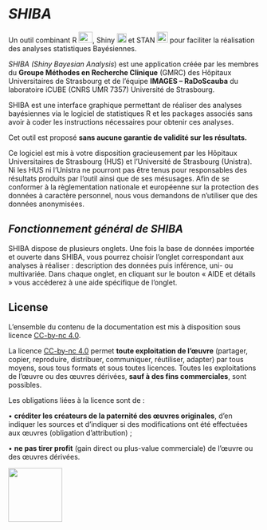 # ***SHIBA***

Un outil combinant R ![](images/logo.jpg){width="28" height="22"}, Shiny
![](images/shiny.png){width="19"} et STAN
![](images/stan_logo.png){width="22"} pour faciliter la réalisation des
analyses statistiques Bayésiennes.

*SHIBA (Shiny Bayesian Analysis*) est une application créée par les
membres du **Groupe Méthodes en Recherche Clinique** (GMRC) des Hôpitaux
Universitaires de Strasbourg et de l'équipe **IMAGES -- RaDoScauba** du
laboratoire iCUBE (CNRS UMR 7357) Université de Strasbourg.

SHIBA est une interface graphique permettant de réaliser des analyses
bayésiennes via le logiciel de statistiques R et les packages associés
sans avoir à coder les instructions nécessaires pour obtenir ces
analyses.

Cet outil est proposé **sans aucune garantie de validité sur les
résultats.**

Ce logiciel est mis à votre disposition gracieusement par les Hôpitaux
Universitaires de Strasbourg (HUS) et l'Université de Strasbourg
(Unistra). Ni les HUS ni l'Unistra ne pourront pas être tenus pour
responsables des résultats produits par l'outil ainsi que de ses
mésusages. Afin de se conformer à la règlementation nationale et
européenne sur la protection des données à caractère personnel, nous
vous demandons de n'utiliser que des données anonymisées.

## ***Fonctionnement général de SHIBA***

SHIBA dispose de plusieurs onglets. Une fois la base de données importée
et ouverte dans SHIBA, vous pourrez choisir l'onglet correspondant aux
analyses à réaliser : description des données puis inférence, uni- ou
multivariée. Dans chaque onglet, en cliquant sur le bouton « AIDE et
détails » vous accéderez à une aide spécifique de l'onglet.

## License

L'ensemble du contenu de la documentation est mis à disposition sous
licence [CC-by-nc
4.0](https://creativecommons.org/licenses/by-nc/4.0/deed.fr).

La licence [CC-by-nc
4.0](https://creativecommons.org/licenses/by-nc/4.0/deed.fr) permet
**toute exploitation de l'œuvre** (partager, copier, reproduire,
distribuer, communiquer, réutiliser, adapter) par tous moyens, sous tous
formats et sous toutes licences. Toutes les exploitations de l'œuvre ou
des œuvres dérivées, **sauf à des fins commerciales**, sont possibles.

      
Les obligations liées à la licence sont de :

• **créditer les créateurs de la paternité des œuvres originales**, d'en indiquer les sources et d'indiquer si des modifications ont été effectuées aux œuvres (obligation d'attribution) ;

• **ne pas tirer profit** (gain direct ou plus-value commerciale) de l'œuvre ou des œuvres dérivées.


![](images/by-nc.eu.png){width="108"}
